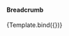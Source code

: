 
<style>
  {`
    
    .h4 {
        font-family: 'cabin', Helvetica, Arial, sans-serif;
        font-style: normal;
        font-weight: 600;
        font-size: 34px;
        line-height: 123.5%;
        letter-spacing: 0.25px;
    }

    .h5 {
        font-family: 'cabin', Helvetica, Arial, sans-serif;
        font-style: normal;
        font-weight: 700;
        font-size: 24px;
        line-height: 133.4%;
        letter-spacing: 0px;
    }

    .h6 {
        font-family: 'cabin', Helvetica, Arial, sans-serif;
        font-style: normal;
        font-weight: 600;
        font-size: 20px;
        line-height: 160%;
        letter-spacing: 0.15px;
        color: #20283A;
    }

    .body {
        font-family: 'cabin', Helvetica, Arial, sans-serif;
        font-style: normal;
        font-weight: 400;
        font-size: 16px;
        line-height: 150%;
        letter-spacing: 0.15px;
    }

    .link {
        text-decoration: underline;
    }

    .small {
        font-size: 15px;
    }

    .sourceCode {
        font-family: 'Source Code Pro', 'Segoe UI Mono', 'Courier New', 'Monaco', 'monospace';
    }

    .sourceCode-background {
        background-color: #F8F8F8;
        padding: 2px 4px;
        border-radius: 4px;
        border: 1px solid #EEEEEE;
    }

`}
</style>

<Meta title="Components/Breadcrumb" component={Breadcrumb} />

<h4 className="h4">Breadcrumb</h4>


<Canvas>
  <Story name="Default">{Template.bind({})}</Story>
</Canvas>
